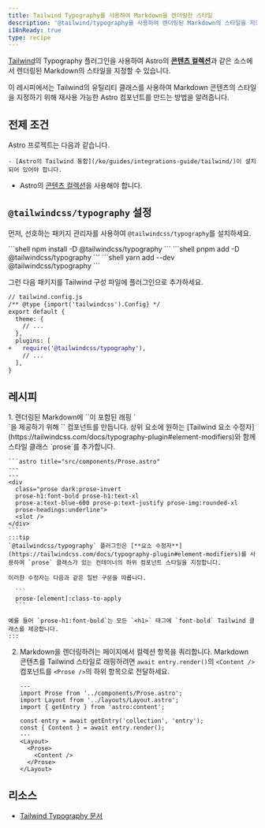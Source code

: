 ```yaml
---
title: Tailwind Typography를 사용하여 Markdown을 렌더링한 스타일
description: '@tailwind/typography를 사용하여 렌더링된 Markdown의 스타일을 지정하는 방법을 알아보세요.'
i18nReady: true
type: recipe
---
```


[Tailwind](https://tailwindcss.com)의 Typography 플러그인을 사용하여 Astro의 [**콘텐츠 컬렉션**](/ko/guides/content-collections/)과 같은 소스에서 렌더링된 Markdown의 스타일을 지정할 수 있습니다.

이 레시피에서는 Tailwind의 유틸리티 클래스를 사용하여 Markdown 콘텐츠의 스타일을 지정하기 위해 재사용 가능한 Astro 컴포넌트를 만드는 방법을 알려줍니다.

## 전제 조건

Astro 프로젝트는 다음과 같습니다.

	- [Astro의 Tailwind 통합](/ko/guides/integrations-guide/tailwind/)이 설치되어 있어야 합니다.
  - Astro의 [콘텐츠 컬렉션](/ko/guides/content-collections/)을 사용해야 합니다.

## `@tailwindcss/typography` 설정

먼저, 선호하는 패키지 관리자를 사용하여 `@tailwindcss/typography`를 설치하세요.

<PackageManagerTabs>
 	<Fragment slot="npm">
	```shell 
	npm install -D @tailwindcss/typography
	```
	</Fragment>
  	<Fragment slot="pnpm">
	```shell 
	pnpm add -D @tailwindcss/typography
	```
	</Fragment>
  	<Fragment slot="yarn">
	```shell
	yarn add --dev @tailwindcss/typography
	```
	</Fragment>
</PackageManagerTabs>

그런 다음 패키지를 Tailwind 구성 파일에 플러그인으로 추가하세요.

```diff lang="js"
// tailwind.config.js
/** @type {import('tailwindcss').Config} */
export default {
  theme: {
    // ...
  },
  plugins: [
+   require('@tailwindcss/typography'),
    // ...
  ],
}
```

## 레시피

<Steps>
1. 렌더링된 Markdown에 `<slot />`이 포함된 래핑 `<div>`을 제공하기 위해 `<Prose />` 컴포넌트를 만듭니다. 상위 요소에 원하는 [Tailwind 요소 수정자](https://tailwindcss.com/docs/typography-plugin#element-modifiers)와 함께 스타일 클래스 `prose`를 추가합니다.

    ```astro title="src/components/Prose.astro"
    ---
    ---
    <div 
      class="prose dark:prose-invert 
      prose-h1:font-bold prose-h1:text-xl 
      prose-a:text-blue-600 prose-p:text-justify prose-img:rounded-xl 
      prose-headings:underline">
      <slot />
    </div>
    ```
    :::tip
    `@tailwindcss/typography` 플러그인은 [**요소 수정자**](https://tailwindcss.com/docs/typography-plugin#element-modifiers)를 사용하여 `prose` 클래스가 있는 컨테이너의 하위 컴포넌트 스타일을 지정합니다.

    이러한 수정자는 다음과 같은 일반 구문을 따릅니다.

      ```
      prose-[element]:class-to-apply
      ``` 

    예를 들어 `prose-h1:font-bold`는 모든 `<h1>` 태그에 `font-bold` Tailwind 클래스를 제공합니다.
    :::

2. Markdown을 렌더링하려는 페이지에서 컬렉션 항목을 쿼리합니다. Markdown 콘텐츠를 Tailwind 스타일로 래핑하려면 `await entry.render()`의 `<Content />` 컴포넌트를 `<Prose />`의 하위 항목으로 전달하세요.

    ```astro title="src/pages/index.astro"
    ---
    import Prose from '../components/Prose.astro';
    import Layout from '../layouts/Layout.astro';
    import { getEntry } from 'astro:content';

    const entry = await getEntry('collection', 'entry');
    const { Content } = await entry.render();
    ---
    <Layout>
      <Prose>
        <Content />
      </Prose>
    </Layout>
    ```
</Steps>

## 리소스

- [Tailwind Typography 문서](https://tailwindcss.com/docs/typography-plugin)